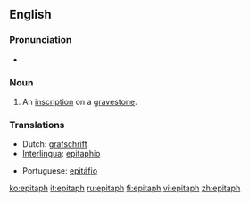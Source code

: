 ==English==

===Pronunciation===
*{{audio|en-us-epitaph.ogg|Audio (US)}}

===Noun===
{{en-noun}}

# An [[inscription]] on a [[gravestone]].

===Translations===
{{top}}
*Dutch: [[grafschrift]]
*[[Interlingua]]: [[epitaphio]]
{{mid}}
*Portuguese: [[epitáfio]] {{m}}
{{bottom}}

[[ko:epitaph]]
[[it:epitaph]]
[[ru:epitaph]]
[[fi:epitaph]]
[[vi:epitaph]]
[[zh:epitaph]]